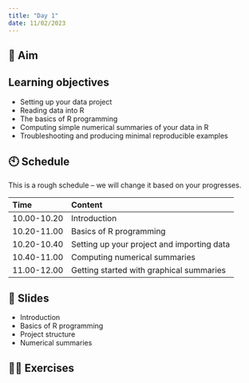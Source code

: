 ```yaml
---
title: "Day 1"
date: 11/02/2023
---
```




## 🎯 Aim 

::: callout-important

## Learning objectives 

- Setting up your data project
- Reading data into R
- The basics of R programming
- Computing simple numerical summaries of your data in R
- Troubleshooting and producing minimal reproducible examples

:::


## 🕙 Schedule

::: callout-note

This is a rough schedule -- we will change it based on your progresses.

:::

Time | Content 
:-----------|:-----------------|
10.00-10.20 | Introduction |     
10.20-11.00 | Basics of R programming |
10.20-10.40 | Setting up your project and importing data |   
10.40-11.00 | Computing numerical summaries |   
11.00-12.00 | Getting started with graphical summaries |   

## 🔗 Slides

- Introduction 
- Basics of R programming 
- Project structure
- Numerical summaries

## 🏋️‍♀️ Exercises

